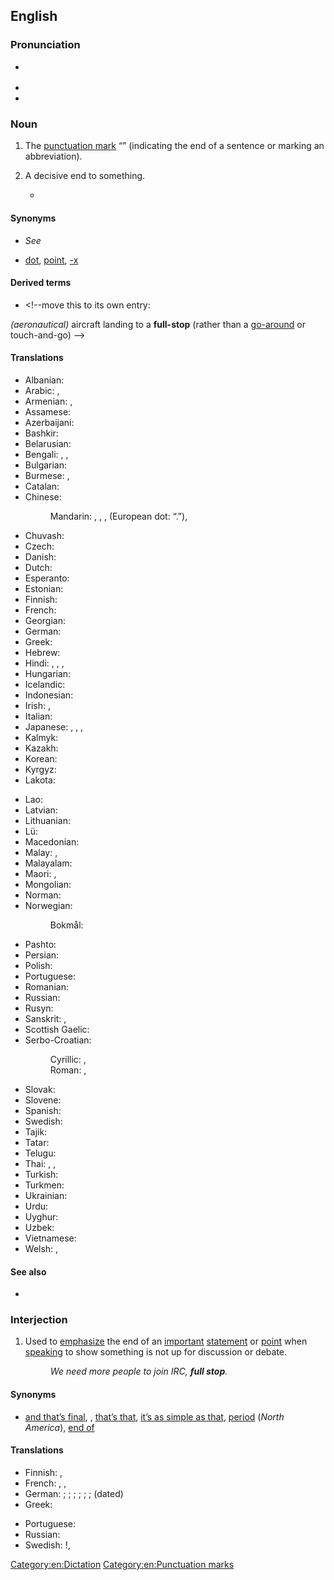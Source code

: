 {{also|fullstop}}
==English==

===Pronunciation===
* {{a|RP}} {{IPA|en|/ˌfʊl ˈstɒp/}}
* {{audio|en|En-us-full stop.ogg|Audio (US)}}
* {{audio|en|EN-AU ck1 full stop.ogg|Audio (AU)}}

===Noun===
{{en-noun}}

# {{lb|en|Australia|British|India|Ireland|NZ|South Africa}} The [[punctuation mark]] “{{unsupported|.}}” (indicating the end of a sentence or marking an abbreviation).
# {{lb|en|figurative}} A decisive end to something.
#* {{quote-web|en|url=https://www.theguardian.com/film/2022/oct/22/its-a-way-to-bring-my-mum-and-dad-back-steven-spielberg-on-the-new-wave-of-cine-memoirs|title=‘It’s a way to bring my mum and dad back’: Steven Spielberg on the new wave of cine-memoirs|date=2022-10-22|author=Wendy Ide|quotee=Steven Spielberg|work=The Guardian|passage=[S]pielberg was keen to stress that ''The Fabelmans'' is not a '''full stop''': “It is not because I decided to retire, and this is my swan song, don’t believe that.”}}

====Synonyms====
* {{qualifier|indicating end of sentence}} ''See'' '''{{l|en|period}}'''
* {{qualifier|marking an abbreviation}} [[dot]], [[point]], [[-x]]

====Derived terms====
* {{l|en|full-stop landing}}<!--move this to its own entry:
''(aeronautical)'' aircraft landing to a '''full-stop''' (rather than a [[go-around]] or touch-and-go)
-->

====Translations====
{{trans-top|The punctuation mark “.”}}
* Albanian: {{t+|sq|pikë|f}}
* Arabic: {{t+|ar|نُقْطَة|f}}, {{t|ar|عَلَامَة فَصْلِيَّة|f|tr=ʿalāma faṣliyya}}
* Armenian: {{qualifier|indicating end of sentence}} {{t+|hy|վերջակետ}}, {{qualifier|marking an abbreviation}} {{t+|hy|կետ}}
* Assamese: {{t|as|দাৰি}} {{qualifier|Assamese symbol}} {{t|as|।}}
* Azerbaijani: {{t+|az|nöqtə}}
* Bashkir: {{t|ba|нөктә}}
* Belarusian: {{t|be|кро́пка|f}}
* Bengali: {{qualifier|Bengali symbol}} {{t|bn|।|sc=Beng}}, {{t|bn|ফুলস্টপ্}}, {{t|bn|বিন্দু}}
* Bulgarian: {{t+|bg|то́чка|f|sc=Cyrl}}
* Burmese: {{qualifier|symbol}} {{t+|my|။|tr=-|sc=Mymr}}, {{t+|my|၊|tr=-|sc=Mymr}}
* Catalan: {{t+|ca|punt|m}}
* Chinese:
*: Mandarin: {{t+|cmn|句號|sc=Hani}}, {{t+|cmn|句号|tr=jùhào|sc=Hani}}, {{t+|cmn|句點|sc=Hani}}, {{t+|cmn|句点|tr=jùdiǎn|sc=Hani}} (European dot: “.”), {{t+|cmn|。|sc=Hani}} {{qualifier|Chinese symbol}}
* Chuvash: {{t|cv|пӑнчӑ}}
* Czech: {{t+|cs|tečka|f}}
* Danish: {{t+|da|punktum|n}}
* Dutch: {{t+|nl|punt|n}}
* Esperanto: {{t|eo|punkto}}
* Estonian: {{t+|et|punkt}}
* Finnish: {{t+|fi|piste}}
* French: {{t+|fr|point|m}}
* Georgian: {{t|ka|წერტილი}}
* German: {{t+|de|Punkt|m}}
* Greek: {{t+|el|τελεία|f}}
* Hebrew: {{t+|he|נקודה|f|tr=n'kudá|alt=נקודה \ נְקֻדָּה}}
* Hindi: {{t+|hi|दंड|m|sc=Deva}}, {{t|hi|।|tr=-|sc=Deva}} {{qualifier|Hindi symbol}}, {{t|hi|पूर्ण विराम|sc=Deva}}, {{t+|hi|बिंदु|m}}
* Hungarian: {{t+|hu|pont}}
* Icelandic: {{t+|is|punktur|m}}
* Indonesian: {{t+|id|titik}}
* Irish: {{t|ga|lánstad|m}}, {{t|ga|ponc|m}}
* Italian: {{t+|it|punto|m}}
* Japanese: {{t+|ja|句点|tr=くてん, kuten}}, {{t+|ja|終止符|tr=しゅうしふ, shūshifu}}, {{t+|ja|。}} {{qualifier|Japanese symbol}}, {{t+|ja|ピリオド|tr=piriodo}}
* Kalmyk: {{t|xal|цег}}
* Kazakh: {{t+|kk|нүкте}}
* Korean: {{t+|ko|마침표}}
* Kyrgyz: {{t+|ky|чекит}}
* Lakota: {{t|lkt|wóihaŋke}}
{{trans-mid}}
* Lao: {{t|lo|ຈຸດ}}
* Latvian: {{t|lv|punkts|m}}
* Lithuanian: {{t+|lt|taškas|m}}
* Lü: {{t|khb|ᦺᦙᧉᦉᦳᧆ}}
* Macedonian: {{t|mk|точка|f|sc=Cyrl}}
* Malay: {{t|ms|noktah}}, {{t|ms|titik}}
* Malayalam: {{t|ml|പൂർണ്ണവിരാമം}}
* Maori: {{t|mi|ira kati}}, {{t|mi|kopi}}
* Mongolian: {{t+|mn|цэг}}
* Norman: {{t|nrf|point|m}}
* Norwegian:
*: Bokmål: {{t+|nb|punktum|n}}
* Pashto: {{t+|ps|نقطه|f|tr=noqtá}}
* Persian: {{t+|fa|نقطه|tr=noqte|sc=fa-Arab}}
* Polish: {{t+|pl|kropka|f}}
* Portuguese: {{t+|pt|ponto|m}}
* Romanian: {{t+|ro|punct|n}}
* Russian: {{t+|ru|то́чка|f}}
* Rusyn: {{t|rue|то́чка|f}}
* Sanskrit: {{t+|sa|दंड|m}}, {{t|sa|।|tr=-}}
* Scottish Gaelic: {{t|gd|stad-phuing|f}}
* Serbo-Croatian:
*: Cyrillic: {{t|sh|тачка|f|sc=Cyrl}}, {{t|sh|точка|f|sc=Cyrl}}
*: Roman: {{t+|sh|tačka|f}}, {{t+|sh|točka|f}}
* Slovak: {{t+|sk|bodka|f}}
* Slovene: {{t+|sl|pika|f}}
* Spanish: {{t+|es|punto|m}}
* Swedish: {{t+|sv|punkt|c}}
* Tajik: {{t|tg|нуқта}}
* Tatar: {{t+|tt|нокта}}
* Telugu: {{t+|te|చుక్క|sc=Telu}}
* Thai: {{t+|th|มหัพภาค}}, {{t+|th|จุด}}, {{t+|th|พินทุ}}
* Turkish: {{t+|tr|nokta}}
* Turkmen: {{t|tk|nokat}}
* Ukrainian: {{t|uk|кра́пка|f}}
* Urdu: {{t|ur|۔|sc=ur-Arab}} {{qualifier|Urdu symbol}}
* Uyghur: {{t|ug|نۇقتا}}
* Uzbek: {{t+|uz|nuqta}}
* Vietnamese: {{t+|vi|dấu chấm}}
* Welsh: {{t|cy|atalnod llawn|m}}, {{t|cy|diweddnod|m}}
{{trans-bottom}}

====See also====
{{punctuation}}
* {{l|en|hard stop}}

===Interjection===
{{en-interj}}

# {{lb|en|colloquial}} Used to [[emphasize]] the end of an [[important]] [[statement]] or [[point]] when [[speaking]] to show something is not up for discussion or debate.
#: ''We need more people to join IRC, '''full stop'''.''

====Synonyms====
* {{sense|and nothing less}} [[and that’s final]], {{l|en|hard stop}}, [[that's that|that’s that]], [[it's as simple as that|it’s as simple as that]], [[period]] (''North America''), [[end of]]

====Translations====
{{trans-top|Interjection}}
* Finnish: {{t+|fi|piste}}, {{t|fi|[[ja]] [[piste]]}}
* French: {{t+|fr|un point c'est tout|alt=un point c’est tout}}, {{t+|fr|point}}, {{t+|fr|point final}}
* German: {{t|de|Schluss, aus, Ende}}; {{t|de|Punkt. Aus. Ende}}; {{t|de|keine Widerrede}}; {{t+|de|basta}}; {{t|de|und damit basta}}; {{t|de|da ist nichts zu machen}}; {{t+|de|Punktum}} (dated)
* Greek: {{t+|el|τελεία και παύλα}}
{{trans-mid}}
* Portuguese: {{t+|pt|ponto final}}
* Russian: {{t+|ru|и то́чка}}
* Swedish: {{t|sv|och därmed basta}}!, {{t|sv|punkt slut}}
{{trans-bottom}}

[[Category:en:Dictation]]
[[Category:en:Punctuation marks]]